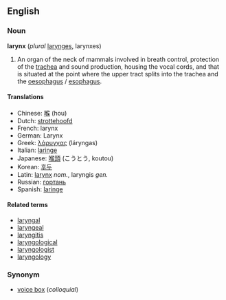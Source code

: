 ==English==
===Noun===
'''larynx''' (''plural'' [[larynges]], larynxes)

#An organ of the neck of mammals involved in breath control, protection of the [[trachea]] and sound production, housing the vocal cords, and that is situated at the point where the upper tract splits into the trachea and the [[oesophagus]] / [[esophagus]].

====Translations====
*Chinese: [[喉]] (hou)
*Dutch: [[strottehoofd]]
*French: larynx
*German: Larynx
*Greek: [[λάρυγγας]] (láryngas)
*Italian: [[laringe]]
*Japanese: [[喉頭]] (こうとう, koutou)
*Korean: [[후두]]
*Latin: [[larynx]] ''nom.'', laryngis ''gen.''
*Russian: [[гортань]]
*Spanish: [[laringe]]

====Related terms====
*[[laryngal]]
*[[laryngeal]]
*[[laryngitis]]
*[[laryngological]]
*[[laryngologist]]
*[[laryngology]]

===Synonym===
*[[voice box]] (''colloquial'')